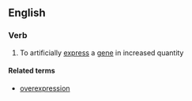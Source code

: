 ==English==

===Verb===
{{en-verb}}

#{{genetics}} To artificially [[express]] a [[gene]] in increased quantity

====Related terms====
*[[overexpression]]